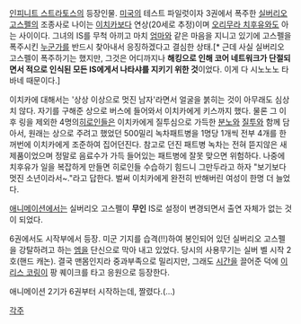 {{{+1 ナターシャ・ファイルス }}}

[[인피니트 스트라토스]]의 등장인물. [[미국]]의 테스트 파일럿이자 3권에서 폭주한 [[IS 목록|실버리오 고스펠]]의 조종사로 나이는 [[오리무라 이치카|이치카]]보다 연상(20세로 추정)이며 [[오리무라 치후유]]와도 아는 사이이다. 그녀의 IS를 무척 아끼고 마치 [[엄마]]와 같은 마음을 지니고 있기에 고스펠을 폭주시킨 [[시노노노 타바네|누군가]]를 반드시 찾아내서 응징하겠다고 결심한 상태.[* 근데 사실 실버리오 고스펠이 폭주하기는 했지만, 그것은 어디까지나 '''해킹으로 인해 코어 네트워크가 단절되면서 적으로 인식된 모든 IS에게서 나타샤를 지키기 위한 것'''이었다. 이게 다 시노노노 타바네 때문이다.]

이치카에 대해서는 '상상 이상으로 멋진 남자'라면서 얼굴을 붉히는 것이 아무래도 심상치 않다. 자기를 구해준 상으로 버스에 들어와서 이치카에게 키스까지 했다. 물론 그 이후 링을 제외한 4명의[[히로인]]들은 이치카에게 질투심으로 가득한 [[분노]]와 [[질투]]와 함께 담아서, 원래는 상으로 주려고 했었던 500밀리 녹차패트병을 1명당 1개씩 전부 4개를 한꺼번에 이치카에게 조준하여 집어던진다. 참고로 던진 패트병 녹차는 전혀 뜯지않은 새 제품이었으며 정말로 음료수가 가득 들어있는 패트병에 잘못 맞으면 위험하다.
나중에 치후유가 일을 복잡하게 만들면 히로인들 수습하기 힘드니 그만두라고 하자 "보기보다 멋진 소년이라서~."라고 답한다. 벌써 이치카에게 완전히 반해버린 여성이 한명 더 늘었다.

[[애니메이션]]에서는 실버리오 고스펠이 '''무인''' IS로 설정이 변경되면서 출연 자체가 없는 것이 되었다. 

6권에서도 시작부에서 등장. 미군 기지를 습격(!!)하여 봉인되어 있던 실버리오 고스펠을 강탈하려고 하는 [[엠]]을 단신으로 막아 내고 있었다. 당시의 사용무기는 실버 벨 시작 2호(핸드 캐논). 결국 맨몸인지라 중과부족으로 밀리지만, 그래도 [[시간]]을 끌어준 덕에 [[이리스 코링]]이 팡 퀘이크를 타고 응원으로 등장한다.

애니메이션 2기가 6권부터 시작하는데, 짤렸다.(…)

[[각주]]
